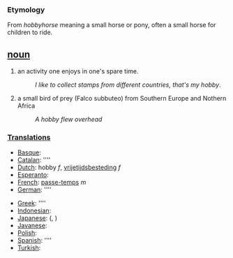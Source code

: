 === Etymology ===
From ''hobbyhorse'' meaning a small horse or pony, often a small horse for children to ride.

== [[noun]] ==
#an activity one enjoys in one's spare time.
#:''I like to collect stamps from different countries, that's my hobby''.
#a small bird of prey (Falco subbuteo) from Southern Europe and Nothern Africa
#:''A hobby flew overhead''

===[[Translation]]s===
*[[Basque]]: [[]]
*[[Catalan]]: [[]] ''''
*[[Dutch]]: hobby ''f'', [[vrijetijdsbesteding]] ''f''
*[[Esperanto]]: [[]]
*[[French]]: [[passe-temps]] ''m''
*[[German]]: [[]] ''''

*[[Greek]]: [[]] ''''
*[[Indonesian]]: [[]]
*[[Japanese]]: [[]] (, )
*[[Javanese]]: [[]]
*[[Polish]]: [[]]
*[[Spanish]]: [[]] ''''
*[[Turkish]]: [[]]